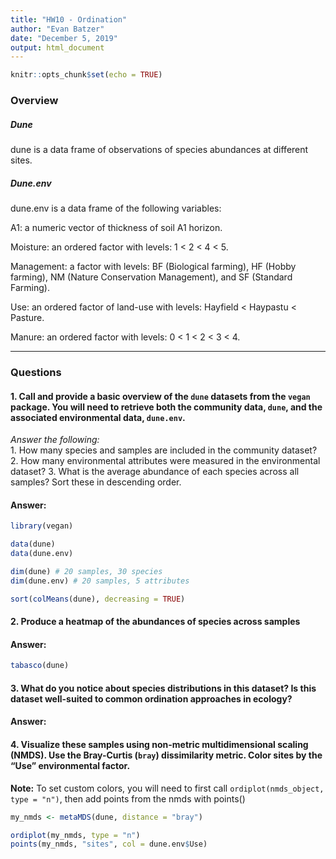 ```yaml
---
title: "HW10 - Ordination"
author: "Evan Batzer"
date: "December 5, 2019"
output: html_document
---
```


```r
knitr::opts_chunk$set(echo = TRUE)
```

### Overview

##### Dune

dune is a data frame of observations of species abundances at different sites. 

##### Dune.env

dune.env is a data frame of the following variables:

A1: a numeric vector of thickness of soil A1 horizon.

Moisture: an ordered factor with levels: 1 < 2 < 4 < 5.

Management: a factor with levels: BF (Biological farming), HF (Hobby farming), NM (Nature Conservation Management), and SF (Standard Farming).

Use: an ordered factor of land-use with levels: Hayfield < Haypastu < Pasture.

Manure: an ordered factor with levels: 0 < 1 < 2 < 3 < 4.

________________________________________________________________________________

### Questions

#### 1. Call and provide a basic overview of the `dune` datasets from the `vegan` package. You will need to retrieve both the community data, `dune`, and the associated environmental data, `dune.env`.  

*Answer the following:*   
1. How many species and samples are included in the community dataset?
2. How many environmental attributes were measured in the environmental dataset?
3. What is the average abundance of each species across all samples? Sort these in descending order.

#### Answer:

```r
library(vegan)

data(dune)
data(dune.env)

dim(dune) # 20 samples, 30 species
dim(dune.env) # 20 samples, 5 attributes

sort(colMeans(dune), decreasing = TRUE)
```

#### 2. Produce a heatmap of the abundances of species across samples

#### Answer:

```r
tabasco(dune)
```

#### 3. What do you notice about species distributions in this dataset? Is this dataset well-suited to common ordination approaches in ecology?

#### Answer:

#### 4. Visualize these samples using non-metric multidimensional scaling (NMDS). Use the Bray-Curtis (`bray`) dissimilarity metric. Color sites by the "Use" environmental factor.

__Note:__ To set custom colors, you will need to first call `ordiplot(nmds_object, type = "n")`, then add points from the nmds with points()

```r
my_nmds <- metaMDS(dune, distance = "bray")

ordiplot(my_nmds, type = "n")
points(my_nmds, "sites", col = dune.env$Use)
```

